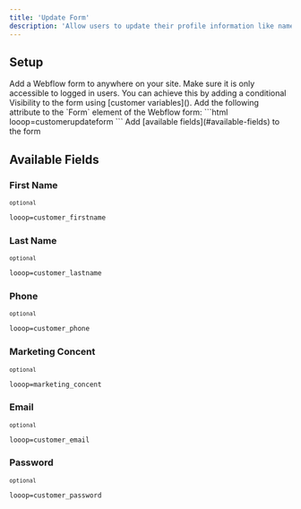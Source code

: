 ```yaml
---
title: 'Update Form'
description: 'Allow users to update their profile information like name, email, and password.'
---
```


## Setup
<Steps>
<Step title="Update Form">
Add a Webflow form to anywhere on your site. Make sure it is only accessible to logged in users. You can achieve this by adding a conditional Visibility to the form using [customer variables]().
</Step>
<Step title="Update Form - Attribute">
 Add the following attribute to the `Form` element of the Webflow form:
    ```html
    looop=customerupdateform
    ```
</Step>
<Step title="Update Form - Fields">
Add [available fields](#available-fields) to the form
</Step>
</Steps>

## Available Fields 

### First Name
<sup>`optional`</sup>
```html
looop=customer_firstname
```
### Last Name
<sup>`optional`</sup>
```html
looop=customer_lastname
```
### Phone
<sup>`optional`</sup>
```html
looop=customer_phone
```
### Marketing Concent
<sup>`optional`</sup>
```html
looop=marketing_concent
```
### Email
<sup>`optional`</sup>
```html
looop=customer_email
```
### Password
<sup>`optional`</sup>
```html
looop=customer_password
```